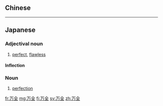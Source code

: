 {{also|萬全}}
==Chinese==
{{zh-see|萬全}}

----

==Japanese==
{{ja-kanjitab|ばん|ぜん|yomi=o}}

===Adjectival noun===
{{ja-adj|infl=な|ばんぜん|kyu=萬全}}

# [[perfect]], [[flawless]]

====Inflection====
{{ja-na|ばんぜん}}

===Noun===
{{ja-noun|ばんぜん|kyu=萬全}}

# [[perfection]]

[[fr:万全]]
[[mg:万全]]
[[fi:万全]]
[[sv:万全]]
[[zh:万全]]